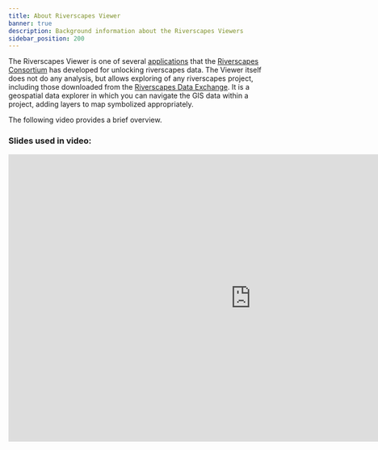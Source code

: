 ```yaml
---
title: About Riverscapes Viewer
banner: true
description: Background information about the Riverscapes Viewers
sidebar_position: 200
---
```


The Riverscapes Viewer is one of several [applications](https://www.riverscapes.net/page/apps) that the [Riverscapes Consortium](http://riverscapes.net) has developed for unlocking riverscapes data. The Viewer itself does not do any analysis, but allows exploring of any riverscapes project, including those downloaded from the [Riverscapes Data Exchange](https://data.riverscapes.net). It is a geospatial data explorer in which you can navigate the GIS data within a project, adding layers to map symbolized appropriately.

The following video provides a brief overview.

<YouTubeEmbed videoId="IUumESBL_eE"/>

### Slides used in video:

<iframe src="https://docs.google.com/presentation/d/e/2PACX-1vQ-c1ZENv6fuJBBlCvDQNQDWhJxT-TOq8KkWz5Oy1rziq2hSsOR0sjnudMcd1SRL0AnbKvMvrkyLveD/embed?start=false&loop=false&delayms=3000" frameborder="0" width="960" height="569" allowfullscreen="true" mozallowfullscreen="true" webkitallowfullscreen="true"></iframe>

